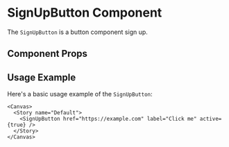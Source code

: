 

<Meta of={SignUpButton} />

# SignUpButton Component

The `SignUpButton` is a button component sign up.

## Component Props

<Canvas of={SignUpButton} />

<Controls />

## Usage Example

Here's a basic usage example of the `SignUpButton`:

```tsx
<Canvas>
  <Story name="Default">
    <SignUpButton href="https://example.com" label="Click me" active={true} />
  </Story>
</Canvas>
```
